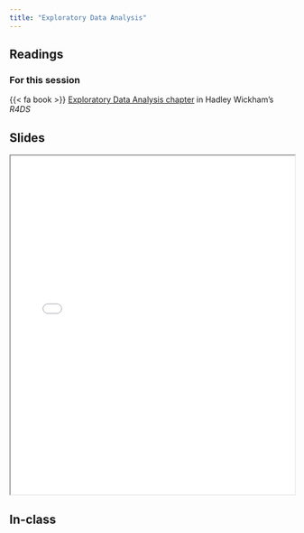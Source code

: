 ```yaml
---
title: "Exploratory Data Analysis"
---
```


## Readings

### For this session

{{< fa book >}} [Exploratory Data Analysis chapter](https://r4ds.had.co.nz/exploratory-data-analysis.html) in Hadley Wickham's *R4DS*

## Slides

```{=html}
<iframe class="slide-deck" src="../_site/slides/04-class.html" width = "100%" height = 600px></iframe>
```
## In-class
